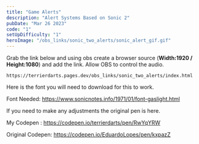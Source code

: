 ```yaml
---
title: "Game Alerts"
description: "Alert Systems Based on Sonic 2"
pubDate: "Mar 26 2023"
code: "1"
setUpDifficulty: "1"
heroImage: "/obs_links/sonic_two_alerts/sonic_alert_gif.gif"
---
```


Grab the link below and using obs create a browser source (**Width:1920 / Height:1080**) and add the link. Allow OBS to control the audio.

```
https://terrierdarts.pages.dev/obs_links/sonic_two_alerts/index.html
```

Here is the font you will need to download for this to work.

Font Needed: https://www.sonicnotes.info/1971/01/font-gaslight.html



If you need to make any adjustments the original pen is here.

My Codepen : https://codepen.io/terrierdarts/pen/RwYqYRW

Original Codepen: https://codepen.io/EduardoLopes/pen/kxpazZ

